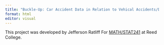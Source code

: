 ```yaml
---
title: "Buckle-Up: Car Accident Data in Relation to Vehical Accidents/Deaths"
format: html
editor: visual
---
```


This project was developed by Jefferson Ratliff For [MATH/STAT241](https://aallorant.github.io/math241s24/) at Reed College.
